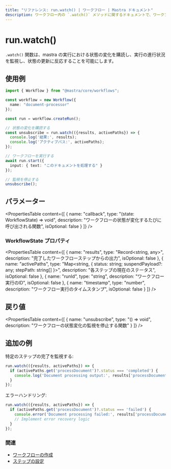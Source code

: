 ```yaml
---
title: "リファレンス: run.watch() | ワークフロー | Mastra ドキュメント"
description: ワークフロー内の `.watch()` メソッドに関するドキュメントで、ワークフローの実行状況を監視します。
---
```


# run.watch()

`.watch()` 関数は、mastra の実行における状態の変化を購読し、実行の進行状況を監視し、状態の更新に反応することを可能にします。

## 使用例

```typescript
import { Workflow } from "@mastra/core/workflows";

const workflow = new Workflow({
  name: "document-processor"
});

const run = workflow.createRun();

// 状態の変化を購読する
const unsubscribe = run.watch(({results, activePaths}) => {
  console.log('結果:', results);
  console.log('アクティブパス:', activePaths);
});

// ワークフローを実行する
await run.start({
  input: { text: "このドキュメントを処理する" }
});

// 監視を停止する
unsubscribe();
```

## パラメーター

<PropertiesTable
  content={[
    {
      name: "callback",
      type: "(state: WorkflowState) => void",
      description: "ワークフローの状態が変化するたびに呼び出される関数",
      isOptional: false
    }
  ]}
/>

### WorkflowState プロパティ

<PropertiesTable
  content={[
    {
      name: "results",
      type: "Record<string, any>",
      description: "完了したワークフローステップからの出力",
      isOptional: false
    },
    {
      name: "activePaths",
      type: "Map<string, { status: string; suspendPayload?: any; stepPath: string[] }>",
      description: "各ステップの現在のステータス",
      isOptional: false
    },
    {
      name: "runId",
      type: "string",
      description: "ワークフロー実行のID",
      isOptional: false
    },
    {
      name: "timestamp",
      type: "number",
      description: "ワークフロー実行のタイムスタンプ",
      isOptional: false
    }
  ]}
/>

## 戻り値

<PropertiesTable
  content={[
    {
      name: "unsubscribe",
      type: "() => void",
      description: "ワークフローの状態変化の監視を停止する関数"
    }
  ]}
/>

## 追加の例

特定のステップの完了を監視する:

```typescript
run.watch(({results, activePaths}) => {
  if (activePaths.get('processDocument')?.status === 'completed') {
    console.log('Document processing output:', results['processDocument'].output);
  }
});
```

エラーハンドリング:

```typescript
run.watch(({results, activePaths}) => {
  if (activePaths.get('processDocument')?.status === 'failed') {
    console.error('Document processing failed:', results['processDocument'].error);
    // Implement error recovery logic
  }
});
```

### 関連

- [ワークフローの作成](/reference/workflows/createRun)
- [ステップの設定](/reference/workflows/step-class)
